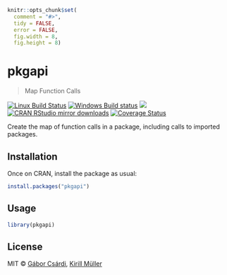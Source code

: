 
```r
knitr::opts_chunk$set(
  comment = "#>",
  tidy = FALSE,
  error = FALSE,
  fig.width = 8,
  fig.height = 8)
```

# pkgapi

> Map Function Calls

[![Linux Build Status](https://travis-ci.org/r-lib/pkgapi.svg?branch=master)](https://travis-ci.org/r-lib/pkgapi)
[![Windows Build status](https://ci.appveyor.com/api/projects/status/github/r-lib/pkgapi?svg=true)](https://ci.appveyor.com/project/gaborcsardi/pkgapi)
[![](http://www.r-pkg.org/badges/version/pkgapi)](http://www.r-pkg.org/pkg/pkgapi)
[![CRAN RStudio mirror downloads](http://cranlogs.r-pkg.org/badges/pkgapi)](http://www.r-pkg.org/pkg/pkgapi)
[![Coverage Status](https://img.shields.io/codecov/c/github/r-lib/pkgapi/master.svg)](https://codecov.io/github/r-lib/pkgapi?branch=master)

Create the map of function calls in a package, including calls to imported
packages.

## Installation

Once on CRAN, install the package as usual:

```r
install.packages("pkgapi")
```

## Usage

```r
library(pkgapi)
```

## License

MIT © [Gábor Csárdi](https://github.com/gaborcsardi),
      [Kirill Müller](https://github.com/krlmlr)
